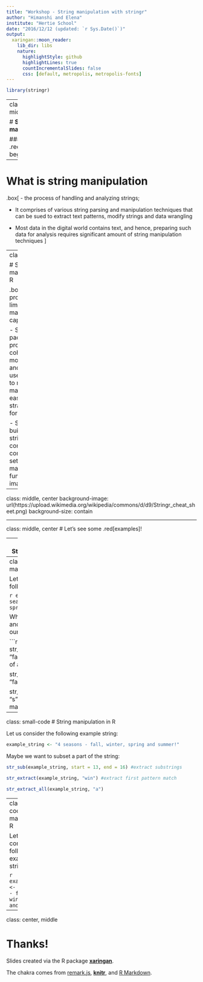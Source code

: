 ```yaml
---
title: "Workshop - String manipulation with stringr"
author: "Himanshi and Elena"
institute: "Hertie School"
date: "2016/12/12 (updated: `r Sys.Date()`)"
output:
  xaringan::moon_reader:
    lib_dir: libs
    nature:
      highlightStyle: github
      highlightLines: true
      countIncrementalSlides: false
      css: [default, metropolis, metropolis-fonts]
---
```

<style>
.red{
  color: red;
}
</style>

<style>
.box {
    color: black; background: #E8E8E8;
    text-align:left; width:100%;
}
</style>

<style>
.center_body {
    position: fixed; top: 40%;
    text-align:center;;
}
</style>

<style>
.small-code pre code {
  font-size: 0.8em;
}
</style>

```r
library(stringr)
```

---
class: center, middle

# **String manipulation**

### Let the .red[games] begin!

---

# What is string manipulation 


.box[
- the process of handling and analyzing strings;

- It comprises of various string parsing and manipulation techniques that can be sued to extract text patterns, modify strings and 
data wrangling

- Most data in the digital world contains text, and hence, preparing such data for analysis requires significant amount of string 
manipulation techniques
]

---
class: left, top

# String manipulation in R

.box[
- base R provides very limited string manipulation capabilities;

- Stringr package provides cohesive set of most important and commonly used functions to make string manipulation easy and straight forward

- Stringr is built on top of stringi - which contains comprehensive set of all string manipulation functions imaginable
]

---

class: middle, center
background-image: url(https://upload.wikimedia.org/wikipedia/commons/d/d9/Stringr_cheat_sheet.png)
background-size: contain

---

class: middle, center
# Let's see some .red[examples]!

---
class: small-code
# String manipulation in R

Let us consider the following example string:


```r
example_string <- "4 seasons - fall, winter, spring and summer!"
```

---
class: small-code
# String manipulation in R

Let us consider the following example string:

```r
example_string <- "4 seasons - fall, winter, spring and summer!"
```

What if we want to detect and/or locate a pattern in our example string?

```r
str_detect(example_string, "fall") #detect presence of a pattern

str_locate(example_string, "fall") #locate the pattern

str_count(example_string, "s") #count all pattern matches
```

---
class: small-code
# String manipulation in R

Let us consider the following example string:

```r
example_string <- "4 seasons - fall, winter, spring and summer!"
```

Maybe we want to subset a part of the string:

```r
str_sub(example_string, start = 13, end = 16) #extract substrings

str_extract(example_string, "win") #extract first pattern match

str_extract_all(example_string, "a")
```

---
class: small-code
# String manipulation in R

Let us consider the following example string:

```r
example_string <- "4 seasons - fall, winter, spring and summer!"
```



---

class: center, middle

# Thanks!

Slides created via the R package [**xaringan**](https://github.com/yihui/xaringan).

The chakra comes from [remark.js](https://remarkjs.com), [**knitr**](https://yihui.org/knitr/), and [R Markdown](https://rmarkdown.rstudio.com).
